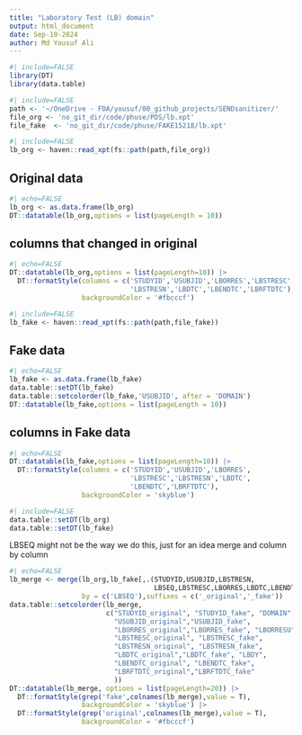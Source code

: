```yaml
---
title: "Laboratory Test (LB) domain"
output: html_document
date: Sep-10-2024
author: Md Yousuf Ali
---
```




```r
#| include=FALSE
library(DT)
library(data.table)
```



```r
#| include=FALSE
path <- '~/OneDrive - FDA/yousuf/00_github_projects/SENDsanitizer/'
file_org <- 'no_git_dir/code/phuse/PDS/lb.xpt'
file_fake  <- 'no_git_dir/code/phuse/FAKE15218/lb.xpt'
```



```r
#| include=FALSE
lb_org <- haven::read_xpt(fs::path(path,file_org))
```

##  Original data


```r
#| echo=FALSE
lb_org <- as.data.frame(lb_org)
DT::datatable(lb_org,options = list(pageLength = 10))
```

##  columns that changed in original

```r
#| echo=FALSE
DT::datatable(lb_org,options = list(pageLength=10)) |>
  DT::formatStyle(columns = c('STUDYID','USUBJID','LBORRES','LBSTRESC',
                              'LBSTRESN','LBDTC','LBENDTC','LBRFTDTC'),
                  backgroundColor = '#fbcccf')
```



```r
#| include=FALSE
lb_fake <- haven::read_xpt(fs::path(path,file_fake))
```

## Fake data


```r
#| echo=FALSE
lb_fake <- as.data.frame(lb_fake)
data.table::setDT(lb_fake)
data.table::setcolorder(lb_fake,'USUBJID', after = 'DOMAIN')
DT::datatable(lb_fake,options = list(pageLength = 10))
```

## columns in Fake data

```r
#| echo=FALSE
DT::datatable(lb_fake,options = list(pageLength=10)) |>
  DT::formatStyle(columns = c('STUDYID','USUBJID','LBORRES',
                              'LBSTRESC','LBSTRESN','LBDTC',
                              'LBENDTC','LBRFTDTC'),
                  backgroundColor = 'skyblue')
```



```r
#| include=FALSE
data.table::setDT(lb_org)
data.table::setDT(lb_fake)
```

 LBSEQ might not be the way we do this, just for an idea
merge and column by column

```r
#| echo=FALSE
lb_merge <- merge(lb_org,lb_fake[,.(STUDYID,USUBJID,LBSTRESN,
                                    LBSEQ,LBSTRESC,LBORRES,LBDTC,LBENDTC,LBRFTDTC)],
                  by = c('LBSEQ'),suffixes = c('_original','_fake'))
data.table::setcolorder(lb_merge,
                        c("STUDYID_original", "STUDYID_fake", "DOMAIN",
                          "USUBJID_original","USUBJID_fake",
                          "LBORRES_original","LBORRES_fake", "LBORRESU",
                          "LBSTRESC_original", "LBSTRESC_fake",
                          "LBSTRESN_original", "LBSTRESN_fake",
                          "LBDTC_original","LBDTC_fake", "LBDY",
                          "LBENDTC_original", "LBENDTC_fake",
                          "LBRFTDTC_original","LBRFTDTC_fake"
                          ))
DT::datatable(lb_merge, options = list(pageLength=20)) |>
  DT::formatStyle(grep('fake',colnames(lb_merge),value = T),
                  backgroundColor = 'skyblue') |>
  DT::formatStyle(grep('original',colnames(lb_merge),value = T),
                  backgroundColor = '#fbcccf')
```

